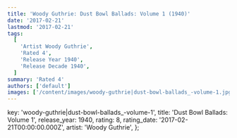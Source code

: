 ```yaml
---
title: 'Woody Guthrie: Dust Bowl Ballads: Volume 1 (1940)'
date: '2017-02-21'
lastmod: '2017-02-21'
tags:
  [
    'Artist Woody Guthrie',
    'Rated 4',
    'Release Year 1940',
    'Release Decade 1940',
  ]
summary: 'Rated 4'
authors: ['default']
images: ['/content/images/woody-guthrie|dust-bowl-ballads_-volume-1.jpg']
---
```


  key: 'woody-guthrie|dust-bowl-ballads_-volume-1',
  title: 'Dust Bowl Ballads: Volume 1',
  release_year: 1940,
  rating: 8,
  rating_date: '2017-02-21T00:00:00.000Z',
  artist: 'Woody Guthrie',
};

<MusicRating data={data} />
